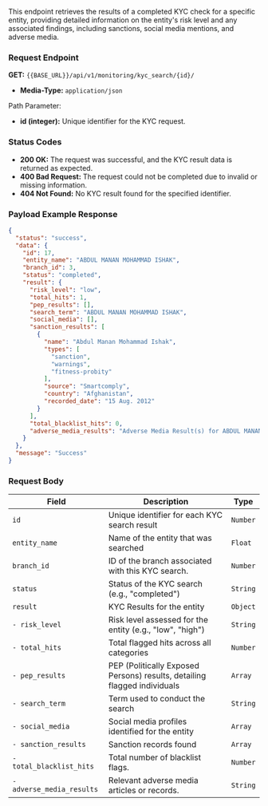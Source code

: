 This endpoint retrieves the results of a completed KYC check for a specific entity, providing detailed information on the entity's risk level and any associated findings, including sanctions, social media mentions, and adverse media.

### Request Endpoint
**GET:** `{{BASE_URL}}/api/v1/monitoring/kyc_search/{id}/`

- **Media-Type:** `application/json`

Path Parameter:
- **id (integer):** Unique identifier for the KYC request.

### Status Codes
- **200 OK:** The request was successful, and the KYC result data is returned as expected.
- **400 Bad Request:** The request could not be completed due to invalid or missing information.
- **404 Not Found:** No KYC result found for the specified identifier.

### Payload Example Response
```json
{
  "status": "success",
  "data": {
    "id": 17,
    "entity_name": "ABDUL MANAN MOHAMMAD ISHAK",
    "branch_id": 3,
    "status": "completed",
    "result": {
      "risk_level": "low",
      "total_hits": 1,
      "pep_results": [],
      "search_term": "ABDUL MANAN MOHAMMAD ISHAK",
      "social_media": [],
      "sanction_results": [
        {
          "name": "Abdul Manan Mohammad Ishak",
          "types": [
            "sanction",
            "warnings",
            "fitness-probity"
          ],
          "source": "Smartcomply",
          "country": "Afghanistan",
          "recorded_date": "15 Aug. 2012"
        }
      ],
      "total_blacklist_hits": 0,
      "adverse_media_results": "Adverse Media Result(s) for ABDUL MANAN MOHAMMAD ISHAK will be available shortly if any are found"
    }
  },
  "message": "Success"
}
```

### Request Body
| Field               | Description                                                               | Type   |
|---------------------|---------------------------------------------------------------------------|--------|
| `id`                | Unique identifier for each KYC search result                             | `Number` |
| `entity_name`       | Name of the entity that was searched                                     | `Float` |
| `branch_id`         | ID of the branch associated with this KYC search.                        | `Number` |
| `status`            | Status of the KYC search (e.g., "completed")                            | `String` |
| `result`            | KYC Results for the entity                                               | `Object` |
| `- risk_level`      | Risk level assessed for the entity (e.g., "low", "high")                 | `String` |
| `- total_hits`      | Total flagged hits across all categories                                 | `Number` |
| `- pep_results`     | PEP (Politically Exposed Persons) results, detailing flagged individuals| `Array` |
| `- search_term`     | Term used to conduct the search                                         | `String` |
| `- social_media`    | Social media profiles identified for the entity                          | `Array` |
| `- sanction_results`| Sanction records found                                                   | `Array` |
| `- total_blacklist_hits`| Total number of blacklist flags.                                     | `Number` |
| `- adverse_media_results`| Relevant adverse media articles or records.                         | `String` |